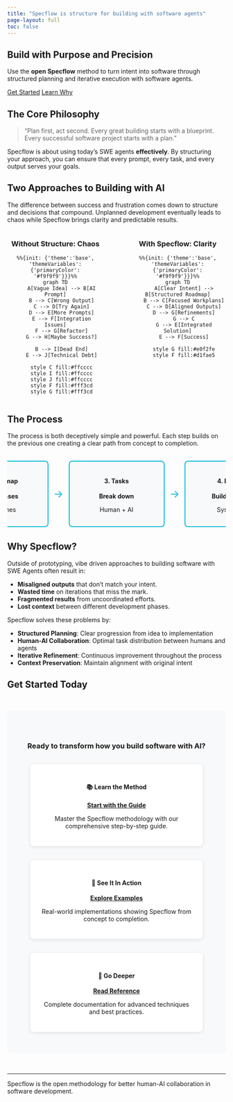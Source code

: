```yaml
---
title: "Specflow is structure for building with software agents"
page-layout: full
toc: false
---
```


<style>
.quarto-title-block {
  text-align: center;
  margin-bottom: 0;
  padding-bottom: 0;
}
.quarto-title h1.title {
  text-align: center;
  font-size: 1.75rem;
  font-weight: 600;
  margin-bottom: 1rem;
}
</style>

::: {.hero-banner}
# Build with Purpose and Precision

Use the **open Specflow** method to turn intent into software through structured planning and iterative execution with software agents.

::: {.hero-buttons}
[Get Started](getting-started.qmd){.btn .btn-primary .btn-lg}
[Learn Why](why-plan-first.qmd){.btn .btn-outline-primary .btn-lg}
:::
:::

## The Core Philosophy

> "Plan first, act second. Every great building starts with a blueprint. Every successful software project starts with a plan."

Specflow is about using today's SWE agents **effectively**. By structuring your approach, you can ensure that every prompt, every task, and every output serves your goals. 

## Two Approaches to Building with AI

The difference between success and frustration comes down to structure and decisions that compound. Unplanned development eventually leads to chaos while Specflow brings clarity and predictable results. 

::: {.columns}

::: {.column width="48%"}
::: {style="text-align: center;"}
### Without Structure: Chaos
:::

::: {style="max-width: 400px; margin: 0 auto; text-align: center;"}
```mermaid
%%{init: {'theme':'base', 'themeVariables': {'primaryColor': '#f9f9f9'}}}%%
graph TD
    A[Vague Idea] --> B[AI Prompt]
    B --> C[Wrong Output]
    C --> D[Try Again]
    D --> E[More Prompts]
    E --> F[Integration Issues]
    F --> G[Refactor]
    G --> H[Maybe Success?]
    
    B --> I[Dead End]
    E --> J[Technical Debt]
    
    style C fill:#ffcccc
    style I fill:#ffcccc
    style J fill:#ffcccc
    style F fill:#fff3cd
    style G fill:#fff3cd
```
:::
:::

::: {.column width="4%"}
:::

::: {.column width="48%"}
::: {style="text-align: center;"}
### With Specflow: Clarity
:::

::: {style="max-width: 400px; margin: 0 auto; text-align: center;"}
```mermaid
%%{init: {'theme':'base', 'themeVariables': {'primaryColor': '#f9f9f9'}}}%%
graph TD
    A[Clear Intent] --> B[Structured Roadmap]
    B --> C[Focused Workplans]
    C --> D[Aligned Outputs]
    D --> G[Refinements]
    G --> C
    G --> E[Integrated Solution]
    E --> F[Success]
    
    style G fill:#e0f2fe
    style F fill:#d1fae5
```
:::
:::

:::

## The Process

The process is both deceptively simple and powerful. Each step builds on the previous one creating a clear path from concept to completion. 

::: {style="display: flex; align-items: stretch; justify-content: center; gap: 0.5rem; margin: 2rem auto; max-width: 1400px; overflow-x: auto;"}

::: {style="flex: 0 0 auto; width: 185px; padding: 1rem; background: #f8f9fa; border: 2px solid #02B9D9; border-radius: 8px; text-align: center;"}
#### 1. Intent
**Define goal**

What & Why
:::

::: {style="flex: 0 0 auto; align-self: center; font-size: 1.5rem; color: #02B9D9; padding: 0 0.25rem;"}
→
:::

::: {style="flex: 0 0 auto; width: 185px; padding: 1rem; background: #f8f9fa; border: 2px solid #02B9D9; border-radius: 8px; text-align: center;"}
#### 2. Roadmap
**Plan phases**

Milestones
:::

::: {style="flex: 0 0 auto; align-self: center; font-size: 1.5rem; color: #02B9D9; padding: 0 0.25rem;"}
→
:::

::: {style="flex: 0 0 auto; width: 185px; padding: 1rem; background: #f8f9fa; border: 2px solid #02B9D9; border-radius: 8px; text-align: center;"}
#### 3. Tasks
**Break down**

Human + AI
:::

::: {style="flex: 0 0 auto; align-self: center; font-size: 1.5rem; color: #02B9D9; padding: 0 0.25rem;"}
→
:::

::: {style="flex: 0 0 auto; width: 185px; padding: 1rem; background: #f8f9fa; border: 2px solid #02B9D9; border-radius: 8px; text-align: center;"}
#### 4. Execute
**Build together**

Systematic
:::

::: {style="flex: 0 0 auto; align-self: center; font-size: 1.5rem; color: #02B9D9; padding: 0 0.25rem;"}
→
:::

::: {style="flex: 0 0 auto; width: 185px; padding: 1rem; background: #f8f9fa; border: 2px solid #02B9D9; border-radius: 8px; text-align: center;"}
#### 5. Refine
**Iterate & learn**

Improve
:::

:::

## Why Specflow?

Outside of prototyping, vibe driven approaches to building software with SWE Agents often result in:

- **Misaligned outputs** that don't match your intent.
- **Wasted time** on iterations that miss the mark.
- **Fragmented results** from uncoordinated efforts.
- **Lost context** between different development phases.

Specflow solves these problems by:

::: {.features}
-  **Structured Planning**: Clear progression from idea to implementation
-  **Human-AI Collaboration**: Optimal task distribution between humans and agents
-  **Iterative Refinement**: Continuous improvement throughout the process
-  **Context Preservation**: Maintain alignment with original intent
:::

## Get Started Today

::: {style="background-color: #f8f9fa; padding: 3rem 2rem; border-radius: 8px; text-align: center; margin: 3rem 0;"}

### Ready to transform how you build software with AI?

::: {style="display: flex; flex-wrap: wrap; gap: 2rem; justify-content: center; margin-top: 2rem;"}

::: {style="flex: 1; min-width: 250px; max-width: 350px; padding: 1.5rem; background: white; border-radius: 8px; box-shadow: 0 2px 8px rgba(0,0,0,0.1);"}
#### 📚 Learn the Method
[**Start with the Guide**](getting-started.qmd){.btn .btn-primary style="margin-top: 1rem;"}

Master the Specflow methodology with our comprehensive step-by-step guide.
:::

::: {style="flex: 1; min-width: 250px; max-width: 350px; padding: 1.5rem; background: white; border-radius: 8px; box-shadow: 0 2px 8px rgba(0,0,0,0.1);"}
#### 🚀 See It In Action
[**Explore Examples**](examples/index.qmd){.btn .btn-primary style="margin-top: 1rem;"}

Real-world implementations showing Specflow from concept to completion.
:::

::: {style="flex: 1; min-width: 250px; max-width: 350px; padding: 1.5rem; background: white; border-radius: 8px; box-shadow: 0 2px 8px rgba(0,0,0,0.1);"}
#### 📖 Go Deeper
[**Read Reference**](reference/index.qmd){.btn .btn-primary style="margin-top: 1rem;"}

Complete documentation for advanced techniques and best practices.
:::

:::
:::

---

::: {.text-center .text-muted}
Specflow is the open methodology for better human-AI collaboration in software development.
:::
